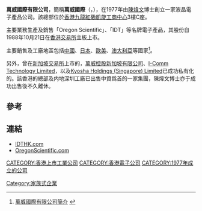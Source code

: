 '''萬威國際有限公司'''，簡稱'''萬威國際'''（'''{{lang-en|IDT International Limited}}'''，{{hkex|0167}}），在1977年由[[陳煒文|陳煒文]]博士創立一家液晶電子產品公司。該總部位於[[香港|香港]][[九龍|九龍]][[紅磡|紅磡]][[凱旋工商中心|凱旋工商中心]]3樓C座。

主要業務生產及銷售「Oregon Scientific」、「IDT」等名牌電子產品，其股份自1988年10月21日在[[香港交易所|香港交易所]]主板上市。

主要銷售及工廠地區包括[[中國|中國]]、[[日本|日本]]、[[歐美|歐美]]、[[澳大利亞|澳大利亞]]等國家<ref>[http://www.idthk.com/eng/corporate_info.php 萬威國際有限公司簡介] {{webarchive|url=https://web.archive.org/web/20130803075548/http://www.idthk.com/eng/corporate_info.php |date=2013-08-03 }}</ref>。

另外，曾在[[新加坡交易所|新加坡交易所]]上市的，[[萬威控股新加坡有限公司|萬威控股新加坡有限公司]]、[[I-Comm_Technology_Limited|I-Comm Technology Limited]]，以及[[Kyosha_Holdings_(Singapore)_Limited|Kyosha Holdings (Singapore) Limited]]已成功私有化的。該香港的總部及内地深圳工廠已出售中資爲首的一家集團，陳煒文博士亦于成功出售後不久離休。

==參考==
{{reflist}}

==連結==
*[http://www.idthk.com IDTHK.com] {{Wayback|url=http://www.idthk.com/ |date=20070116185635 }}
*[http://www.oregonscientific.com OregonScientific.com] {{Wayback|url=http://www.oregonscientific.com/ |date=20061106225252 }}

[[CATEGORY:香港上市工業公司|CATEGORY:香港上市工業公司]]
[[CATEGORY:香港電子公司|CATEGORY:香港電子公司]]
[[CATEGORY:1977年成立的公司|CATEGORY:1977年成立的公司]]
[[Category:家族式企業|Category:家族式企業]]